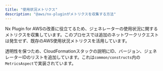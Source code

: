 ```yaml
---
title: "使用状況メトリクス"
description: "@aws/nx-pluginがメトリクスを収集する方法"
---
```




Nx Plugin for AWSの改善に役立てるため、ジェネレーターの使用状況に関するメトリクスを収集しています。このプロセスでは追加のネットワークリクエストは発生せず、既存のAWS使用状況メトリクスを活用しています。

透明性を保つため、CloudFormationスタックの説明にID、バージョン、ジェネレーターIDのリストを追加しています。これは`common/constructs`内の`MetricsAspect`で実装されています。